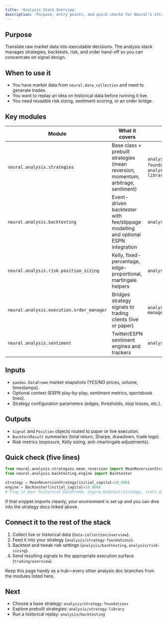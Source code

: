 ```yaml
---
title: 'Analysis Stack Overview'
description: 'Purpose, entry points, and quick checks for Neural’s strategy layer.'
---
```


## Purpose
Translate raw market data into executable decisions. The analysis stack manages strategies, backtests, risk, and order hand-off so you can concentrate on signal design.

## When to use it
- You have market data from `neural.data_collection` and need to generate trades.
- You want to replay an idea on historical data before running it live.
- You need reusable risk sizing, sentiment scoring, or an order bridge.

## Key modules

| Module | What it covers | Docs |
|--------|----------------|------|
| `neural.analysis.strategies` | Base class + prebuilt strategies (mean reversion, momentum, arbitrage, sentiment) | `analysis/strategy-foundations`, `analysis/strategy-library` |
| `neural.analysis.backtesting` | Event-driven backtester with fee/slippage modelling and optional ESPN integration | `analysis/backtesting` |
| `neural.analysis.risk.position_sizing` | Kelly, fixed-percentage, edge-proportional, martingale helpers | `analysis/risk-sizing` |
| `neural.analysis.execution.order_manager` | Bridges strategy signals to trading clients (live or paper) | `analysis/order-management` |
| `neural.analysis.sentiment` | Twitter/ESPN sentiment engines and trackers | `analysis/sentiment` |

## Inputs
- `pandas.DataFrame` market snapshots (YES/NO prices, volume, timestamps).
- Optional context (ESPN play-by-play, sentiment metrics, sportsbook lines).
- Strategy configuration parameters (edges, thresholds, stop losses, etc.).

## Outputs
- `Signal` and `Position` objects routed to paper or live execution.
- `BacktestResult` summaries (total return, Sharpe, drawdown, trade logs).
- Risk metrics (exposure, Kelly sizing, anti-/martingale adjustments).

## Quick check (five lines)

```python
from neural.analysis.strategies.mean_reversion import MeanReversionStrategy
from neural.analysis.backtesting.engine import Backtester

strategy = MeanReversionStrategy(initial_capital=10_000)
engine = Backtester(initial_capital=10_000)
# Plug in your historical DataFrame: engine.backtest(strategy, start_date, end_date, markets)
```

If that snippet imports cleanly, your environment is set up and you can dive into the strategy docs linked above.

## Connect it to the rest of the stack
1. Collect live or historical data (`data-collection/overview`).
2. Feed it into your strategy (`analysis/strategy-foundations`).
3. Backtest and tweak risk settings (`analysis/backtesting`, `analysis/risk-sizing`).
4. Send resulting signals to the appropriate execution surface (`trading/overview`).

Keep this page handy as a hub—every other analysis doc branches from the modules listed here.

## Next

- Choose a base strategy: `analysis/strategy-foundations`
- Explore prebuilt strategies: `analysis/strategy-library`
- Run a historical replay: `analysis/backtesting`

